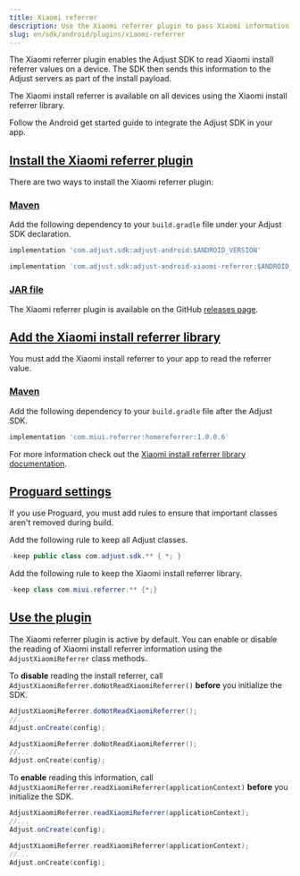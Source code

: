```yaml
---
title: Xiaomi referrer
description: Use the Xiaomi referrer plugin to pass Xiaomi information to Adjust.
slug: en/sdk/android/plugins/xiaomi-referrer
---
```


The Xiaomi referrer plugin enables the Adjust SDK to read Xiaomi install referrer values on a device. The SDK then sends this information to the Adjust servers as part of the install payload.

The Xiaomi install referrer is available on all devices using the Xiaomi install referrer library.

Follow the Android get started guide to integrate the Adjust SDK in your app.

## [Install the Xiaomi referrer plugin](install-the-xiaomi-referrer-plugin)

There are two ways to install the Xiaomi referrer plugin:

### [Maven](maven)

Add the following dependency to your `build.gradle` file under your Adjust SDK declaration.

```groovy title="build.gradle"
implementation 'com.adjust.sdk:adjust-android:$ANDROID_VERSION'

implementation 'com.adjust.sdk:adjust-android-xiaomi-referrer:$ANDROID_VERSION'
```

### [JAR file](jar-file)

The Xiaomi referrer plugin is available on the GitHub [releases page](https://github.com/adjust/android_sdk/releases).

## [Add the Xiaomi install referrer library](add-the-xiaomi-install-referrer-library)

You must add the Xiaomi install referrer to your app to read the referrer value.

### [Maven](maven-1)

Add the following dependency to your `build.gradle` file after the Adjust SDK.

```groovy title="build.gradle"
implementation 'com.miui.referrer:homereferrer:1.0.0.6'
```

For more information check out the [Xiaomi install referrer library documentation](https://global.developer.mi.com/document?doc=service.getAppsReferral).

## [Proguard settings](proguard-settings)

If you use Proguard, you must add rules to ensure that important classes aren't removed during build.

Add the following rule to keep all Adjust classes.

```java title="Proguard.pro"
-keep public class com.adjust.sdk.** { *; }
```

Add the following rule to keep the Xiaomi install referrer library.

```java title="Proguard.pro"
-keep class com.miui.referrer.** {*;}
```

## [Use the plugin](use-the-plugin)

The Xiaomi referrer plugin is active by default. You can enable or disable the reading of Xiaomi install referrer information using the `AdjustXiaomiReferrer` class methods.

To **disable** reading the install referrer, call `AdjustXiaomiReferrer.doNotReadXiaomiReferrer()` **before** you initialize the SDK.

<Tabs>
<Tab title="Java" sync="java">

```java
AdjustXiaomiReferrer.doNotReadXiaomiReferrer();
//...
Adjust.onCreate(config);
```

</Tab>
<Tab title="Kotlin" sync="kotlin">

```kotlin
AdjustXiaomiReferrer.doNotReadXiaomiReferrer();
//...
Adjust.onCreate(config);
```

</Tab>
</Tabs>

To **enable** reading this information, call `AdjustXiaomiReferrer.readXiaomiReferrer(applicationContext)` **before** you initialize the SDK.

<Tabs>
<Tab title="Java" sync="java">

```java
AdjustXiaomiReferrer.readXiaomiReferrer(applicationContext);
//...
Adjust.onCreate(config);
```

</Tab>
<Tab title="Kotlin" sync="kotlin">

```kotlin
AdjustXiaomiReferrer.readXiaomiReferrer(applicationContext);
//...
Adjust.onCreate(config);
```

</Tab>
</Tabs>
